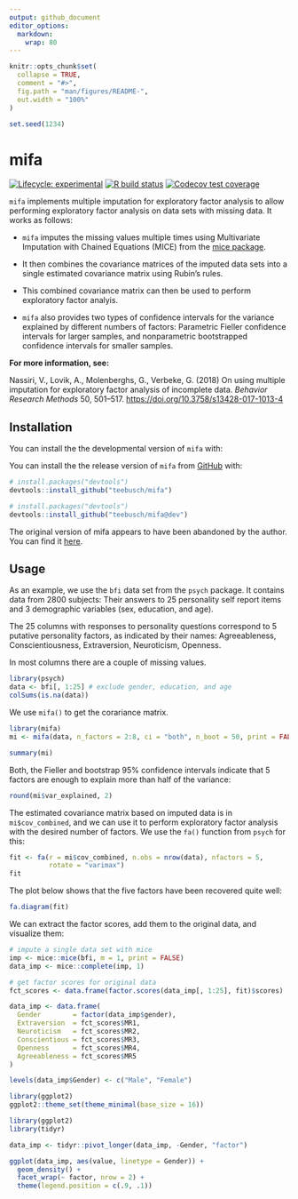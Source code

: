 ```yaml
---
output: github_document
editor_options: 
  markdown: 
    wrap: 80
---
```


<!-- README.md is generated from README.Rmd. Please edit that file -->

```r
knitr::opts_chunk$set(
  collapse = TRUE,
  comment = "#>",
  fig.path = "man/figures/README-",
  out.width = "100%"
)

set.seed(1234)
```

# mifa

<!-- badges: start -->

[![Lifecycle: experimental](https://img.shields.io/badge/lifecycle-experimental-orange.svg)](https://www.tidyverse.org/lifecycle/#experimental)
[![R build status](https://github.com/teebusch/mifa/workflows/R-CMD-check/badge.svg)](https://github.com/teebusch/mifa/actions)
[![Codecov test coverage](https://codecov.io/gh/Teebusch/mifa/branch/master/graph/badge.svg)](https://codecov.io/gh/Teebusch/mifa?branch=master)
<!-- badges: end -->

`mifa` implements multiple imputation for exploratory factor analysis to allow
performing exploratory factor analysis on data sets with missing data. It works
as follows:


* `mifa` imputes the missing values multiple times using Multivariate
Imputation with Chained Equations (MICE) from the [mice package](https://amices.org/mice/).

* It then combines the covariance matrices of the imputed data sets into a single
estimated covariance matrix using Rubin's rules. 

* This combined covariance matrix can then be used to perform exploratory factor 
analyis.

* `mifa` also provides two types of confidence intervals for the
variance explained by different numbers of factors: Parametric Fieller 
confidence intervals for larger samples, and nonparametric bootstrapped 
confidence intervals for smaller samples.

**For more information, see:**

Nassiri, V., Lovik, A., Molenberghs, G., Verbeke, G. (2018) On using multiple 
imputation for exploratory factor analysis of incomplete data. 
*Behavior Research Methods* 50, 501–517. 
<https://doi.org/10.3758/s13428-017-1013-4>

## Installation

You can install the the developmental version of `mifa` with:

You can install the the release version of `mifa` from
[GitHub](https://github.com/teebusch/mifa) with:

```r
# install.packages("devtools")
devtools::install_github("teebusch/mifa")
```

```r
# install.packages("devtools")
devtools::install_github("teebusch/mifa@dev")
```

The original version of mifa appears to have been abandoned by the author. 
You can find it [here](https://github.com/vahidnassiri/mifa).


## Usage

As an example, we use the `bfi` data set from the `psych` package. It contains 
data from 2800 subjects: Their answers to 25 personality self report items and 
3 demographic variables (sex, education, and age). 

The 25 columns with responses to personality questions correspond to 5 putative
personality factors, as indicated by their names: Agreeableness,
Conscientiousness, Extraversion, Neuroticism, Openness.

In most columns there are a couple of missing values.

```r
library(psych)
data <- bfi[, 1:25] # exclude gender, education, and age
colSums(is.na(data))
```

We use `mifa()` to get the corariance matrix.

```r
library(mifa)
mi <- mifa(data, n_factors = 2:8, ci = "both", n_boot = 50, print = FALSE)

summary(mi)
```

Both, the Fieller and bootstrap 95% confidence intervals indicate that 5 factors
are enough to explain more than half of the variance:

```r
round(mi$var_explained, 2)
```

The estimated covariance matrix based on imputed data is in `mi$cov_combined`, 
and we can use it to perform exploratory factor analysis with the desired number
of factors. We use the `fa()` function from `psych` for this:

```r
fit <- fa(r = mi$cov_combined, n.obs = nrow(data), nfactors = 5, 
          rotate = "varimax")
fit
```

The plot below shows that the five factors have been recovered quite well:

```r
fa.diagram(fit)
```

We can extract the factor scores, add them to the original data, and visualize
them:

```r

# impute a single data set with mice
imp <- mice::mice(bfi, m = 1, print = FALSE)
data_imp <- mice::complete(imp, 1)

# get factor scores for original data
fct_scores <- data.frame(factor.scores(data_imp[, 1:25], fit)$scores)

data_imp <- data.frame(
  Gender        = factor(data_imp$gender),
  Extraversion  = fct_scores$MR1,
  Neuroticism   = fct_scores$MR2,
  Conscientious = fct_scores$MR3,
  Openness      = fct_scores$MR4,
  Agreeableness = fct_scores$MR5
)

levels(data_imp$Gender) <- c("Male", "Female")
```

```r
library(ggplot2)
ggplot2::theme_set(theme_minimal(base_size = 16))
```

```r
library(ggplot2)
library(tidyr)

data_imp <- tidyr::pivot_longer(data_imp, -Gender, "factor")

ggplot(data_imp, aes(value, linetype = Gender)) +
  geom_density() +
  facet_wrap(~ factor, nrow = 2) +
  theme(legend.position = c(.9, .1))
```
